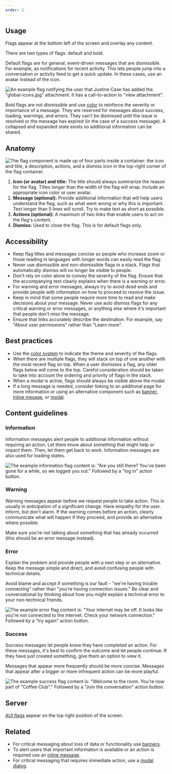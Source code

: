 ```yaml
---
order: 2
---
```


## Usage

Flags appear at the bottom left of the screen and overlay any content.

There are two types of flags: default and bold.

Default flags are for general, event-driven messages that are dismissible. For example, as notifications for recent activity. This lets people jump into a conversation or activity feed to get a quick update. In these cases, use an avatar instead of the icon.

![An example flag notifying the user that Justine Case has added the "global-icons.jpg" attachment. It has a call-to-action to "view attachment".](../images/flag-avatar-attachment.png)

Bold flags are not dismissible and use [color](/foundations/color) to reinforce the severity or importance of a message. They are reserved for messages about success, loading, warnings, and errors. They can't be dismissed until the issue is resolved or the message has expired (in the case of a success message). A collapsed and expanded state exists so additional information can be shared.

## Anatomy

![The flag component is made up of four parts inside a container: the icon and title, a description, actions, and a dismiss icon in the top-right corner of the flag container.](../images/flag-anatomy.png)

1. **Icon (or avatar) and title:** The title should always summarize the reason for the flag. Titles longer than the width of the flag will wrap. Include an appropriate icon color or user avatar.
2. **Message (optional):** Provide additional information that will help users understand the flag, such as what went wrong or why this is important. Text longer than 5 lines will scroll. Try to make text as short as possible.
3. **Actions (optional):** A maximum of two links that enable users to act on the flag's content.
4. **Dismiss:** Used to close the flag. This is for default flags only.

## Accessibility

- Keep flag titles and messages concise so people who increase zoom or those reading in languages with longer words can easily read the flag.
- Never use dismissible and non-dismissible flags in a stack. Flags that automatically dismiss will no longer be visible to people.
- Don't rely on color alone to convey the severity of the flag. Ensure that the accompanying text clearly explains when there is a warning or error.
- For warning and error messages, always try to avoid dead ends and provide people with information on how to proceed to resolve the issue.
- Keep in mind that some people require more time to read and make decisions about your message. Never use auto dismiss flags for any critical warning or error messages, or anything else where it's important that people don't miss the message.
- Ensure that links accurately describe the destination. For example, say "About user permissions" rather than "Learn more".

## Best practices

- Use the [color system](/foundations/color) to indicate the theme and severity of the flags.
- When there are multiple flags, they will stack on top of one another with the most recent flag on top. When a user dismisses a flag, any older flags below will come to the top. Careful consideration should be taken to take into account the ordering and priority of flags in the stack.
- When a modal is active, flags should always be visible above the modal.
- If a long message is needed, consider linking to an additional page for more information or using an alternative component such as [banner](/components/banner), [inline mesage](/components/inline-message), or [modal](/components/modal-dialog).

## Content guidelines

### Information

Information messages alert people to additional information without requiring an action. Let them know about something that might help or impact them. Then, let them get back to work. Information messages are also used for loading states.

![The example information flag content is: "Are you still there? You've been gone for a while, so we logged you out." Followed by a "log in" action button.](../images/flag-bold-info-expanded.png)

### Warning

Warning messages appear before we request people to take action. This is usually in anticipation of a significant change. Have empathy for the user. Inform, but don't alarm. If the warning comes before an action, clearly communicate what will happen if they proceed, and provide an alternative where possible.

Make sure you're not talking about something that has already occurred (this should be an error message instead).

### Error

Explain the problem and provide people with a next step or an alternative. Keep the message simple and direct, and avoid confusing people with technical details.

Avoid blame and accept if something is our fault - "we're having trouble connecting" rather than "you're having connection issues." Be clear and conversational by thinking about how you might explain a technical error to your non-technical friends.

![The example error flag content is: "Your internet may be off. It looks like you're not connected to the internet. Check your network connection." Followed by a "try again" action button.](../images/flag-bold-error-expanded.png)

### Success

Success messages let people know they have completed an action. For these messages, it's best to confirm the outcome and let people continue. If they have just created something, give them an option to view it.

Messages that appear more frequently should be more concise. Messages that appear after a bigger or more infrequent action can be more playful.

![The example success flag content is: "Welcome to the room. You're now part of "Coffee Club"." Followed by a "Join the conversation" action button.](../images/flag-bold-success-expanded.png)

## Server

[AUI flags](https://docs.atlassian.com/aui/latest/docs/flag.html) appear on the top right position of the screen.

## Related

- For critical messaging about loss of data or functionality use [banners](/components/banner).
- To alert users that important information is available or an action is required use an [inline message](/components/inline-message).
- For critical messaging that requires immediate action, use a [modal dialog](/components/modal-dialog).
